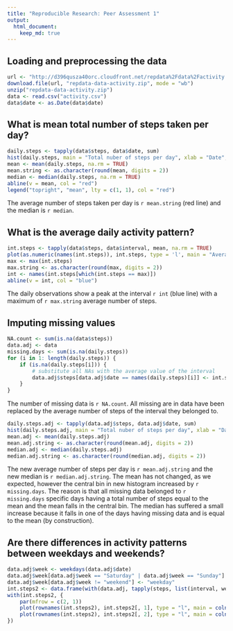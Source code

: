 ```yaml
---
title: "Reproducible Research: Peer Assessment 1"
output: 
  html_document:
    keep_md: true
---
```

  
## Loading and preprocessing the data
```r
url <- "http://d396qusza40orc.cloudfront.net/repdata%2Fdata%2Factivity.zip"
download.file(url, "repdata-data-activity.zip", mode = "wb")
unzip("repdata-data-activity.zip")
data <- read.csv("activity.csv")
data$date <- as.Date(data$date)
```
  
## What is mean total number of steps taken per day?
```r
daily.steps <- tapply(data$steps, data$date, sum)
hist(daily.steps, main = "Total nuber of steps per day", xlab = "Date", ylab = "Total number of steps")
mean <- mean(daily.steps, na.rm = TRUE)
mean.string <- as.character(round(mean, digits = 2))
median <- median(daily.steps, na.rm = TRUE)
abline(v = mean, col = "red")
legend("topright", "mean", lty = c(1, 1), col = "red")
```
The average number of steps taken per day is `r mean.string` (red line) and the median is `r median`.  
  
## What is the average daily activity pattern?
```r
int.steps <- tapply(data$steps, data$interval, mean, na.rm = TRUE)
plot(as.numeric(names(int.steps)), int.steps, type = 'l', main = "Average number of steps per daily interval", xlab = "Interval", ylab = "Avera steps")
max <- max(int.steps)
max.string <- as.character(round(max, digits = 2))
int <- names(int.steps[which(int.steps == max)])
abline(v = int, col = "blue")
```
The daily observations show a peak at the interval `r int` (blue line) with a maximum of `r max.string` average number of steps.  
  
## Imputing missing values
```r
NA.count <- sum(is.na(data$steps))
data.adj <- data
missing.days <- sum(is.na(daily.steps))
for (i in 1: length(daily.steps)) {
    if (is.na(daily.steps[i])) {
        # substitute all NAs with the average value of the interval
        data.adj$steps[data.adj$date == names(daily.steps)[i]] <- int.steps
    }
}
```
The number of missing data is `r NA.count`. All missing are in data have been replaced by the average number of steps of the interval they belonged to.
```r
daily.steps.adj <- tapply(data.adj$steps, data.adj$date, sum)
hist(daily.steps.adj, main = "Total nuber of steps per day", xlab = "Date", ylab = "Total number of steps")
mean.adj <- mean(daily.steps.adj)
mean.adj.string <- as.character(round(mean.adj, digits = 2))
median.adj <- median(daily.steps.adj)
median.adj.string <- as.character(round(median.adj, digits = 2))
```
The new average number of steps per day is `r mean.adj.string` and the new median is `r median.adj.string`. The mean has not changed, as we expected, however the central bin in new histogram increased by `r missing.days`. The reason is that all missing data belonged to `r missing.days` specific days having a total number of steps equal to the mean and the mean falls in the central bin. The median has suffered a small increase because it falls in one of the days having missing data and is equal to the mean (by construction).  

## Are there differences in activity patterns between weekdays and weekends?
```r
data.adj$week <- weekdays(data.adj$date)
data.adj$week[data.adj$week == "Saturday" | data.adj$week == "Sunday"] <- "weekend"
data.adj$week[data.adj$week != "weekend"] <- "weekday"
int.steps2 <- data.frame(with(data.adj, tapply(steps, list(interval, week), mean)))
with(int.steps2, {
    par(mfrow = c(2, 1))
    plot(rownames(int.steps2), int.steps2[, 1], type = "l", main = colnames(int.steps2)[1], xlab = "Interval", ylab = "Number of teps")
    plot(rownames(int.steps2), int.steps2[, 2], type = "l", main = colnames(int.steps2)[2], xlab = "Interval", ylab = "Number of teps")
})
```